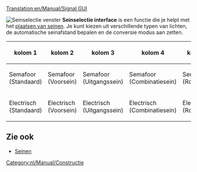 [[Translation:en/Manual/Signal GUI]]

[[File:nl/Manual/Seinkeuze 1.png|frame|right|Seinselectie venster]]
'''Seinselectie interface''' is een functie die je helpt met het [[nl/Manual/Seinen plaatsen|plaatsen van seinen]]. Je kunt kiezen uit verschillende typen van lichten, de automatische seinafstand bepalen en de conversie modus aan zetten.

{|
!kolom 1!!kolom 2!!kolom 3!!kolom 4!!kolom 5!!kolom 6!!kolom 7
|-
|Semafoor <br>(Standaard)
|Semafoor <br>(Voorsein)
|Semafoor <br>(Uitgangssein)
|Semafoor <br>(Combinatiesein)
|Semafoor <br>(Routesein)
|Semafoor <br>(Eenrichtingsroutesein)
|Converteer sein
|-
|Electrisch <br>(Standaard)||Electrisch <br>(Voorsein)||Electrisch <br>(Uitgangssein)||Electrisch <br>(Combinatiesein)
|Electrisch <br>(Routesein)
|Electrisch <br>(Eenrichtingsroutesein)
|Automatische seindichtheid
|}



==Zie ook==
*[[nl/Manual/Seinen|Seinen]]

[[Category:nl/Manual/Constructie]]
